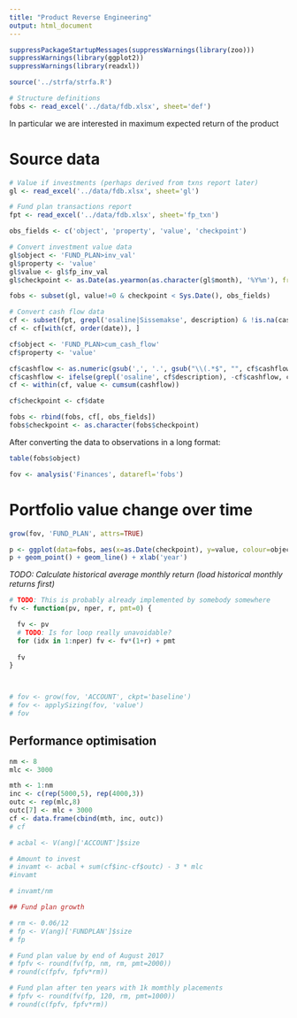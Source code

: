 ```yaml
---
title: "Product Reverse Engineering"
output: html_document
---
```


```r
suppressPackageStartupMessages(suppressWarnings(library(zoo)))
suppressWarnings(library(ggplot2))
suppressWarnings(library(readxl))

source('../strfa/strfa.R')

# Structure definitions
fobs <- read_excel('../data/fdb.xlsx', sheet='def')
```

In particular we are interested in maximum expected return of the product

# Source data
```r
# Value if investments (perhaps derived from txns report later)
gl <- read_excel('../data/fdb.xlsx', sheet='gl')

# Fund plan transactions report
fpt <- read_excel('../data/fdb.xlsx', sheet='fp_txn')

```
```r
obs_fields <- c('object', 'property', 'value', 'checkpoint')

# Convert investment value data
gl$object <- 'FUND_PLAN>inv_val'
gl$property <- 'value'
gl$value <- gl$fp_inv_val
gl$checkpoint <- as.Date(as.yearmon(as.character(gl$month), '%Y%m'), frac=1)

fobs <- subset(gl, value!=0 & checkpoint < Sys.Date(), obs_fields)

# Convert cash flow data
cf <- subset(fpt, grepl('osaline|Sissemakse', description) & !is.na(cashflow))
cf <- cf[with(cf, order(date)), ]

cf$object <- 'FUND_PLAN>cum_cash_flow'
cf$property <- 'value'

cf$cashflow <- as.numeric(gsub(',', '.', gsub("\\(.*$", "", cf$cashflow)))
cf$cashflow <- ifelse(grepl('osaline', cf$description), -cf$cashflow, cf$cashflow)
cf <- within(cf, value <- cumsum(cashflow))

cf$checkpoint <- cf$date

fobs <- rbind(fobs, cf[, obs_fields])
fobs$checkpoint <- as.character(fobs$checkpoint)

```

After converting the data to observations in a long format:
```r
table(fobs$object)
```
```r
fov <- analysis('Finances', datarefl='fobs')
```

# Portfolio value change over time

```r
grow(fov, 'FUND_PLAN', attrs=TRUE)

p <- ggplot(data=fobs, aes(x=as.Date(checkpoint), y=value, colour=object))
p + geom_point() + geom_line() + xlab('year')
```

*TODO: Calculate historical average monthly return (load historical monthly returns first)*

```r
# TODO: This is probably already implemented by somebody somewhere
fv <- function(pv, nper, r, pmt=0) {

  fv <- pv
  # TODO: Is for loop really unavoidable?
  for (idx in 1:nper) fv <- fv*(1+r) + pmt
  
  fv
}



# fov <- grow(fov, 'ACCOUNT', ckpt='baseline')
# fov <- applySizing(fov, 'value')
# fov

```

## Performance optimisation

```r
nm <- 8
mlc <- 3000

mth <- 1:nm
inc <- c(rep(5000,5), rep(4000,3))
outc <- rep(mlc,8)
outc[7] <- mlc + 3000
cf <- data.frame(cbind(mth, inc, outc))
# cf

# acbal <- V(ang)['ACCOUNT']$size

# Amount to invest
# invamt <- acbal + sum(cf$inc-cf$outc) - 3 * mlc
#invamt

# invamt/nm
```


```r
## Fund plan growth

# rm <- 0.06/12
# fp <- V(ang)['FUNDPLAN']$size
# fp

# Fund plan value by end of August 2017
# fpfv <- round(fv(fp, nm, rm, pmt=2000))
# round(c(fpfv, fpfv*rm))

# Fund plan after ten years with 1k momthly placements
# fpfv <- round(fv(fp, 120, rm, pmt=1000))
# round(c(fpfv, fpfv*rm))

```

